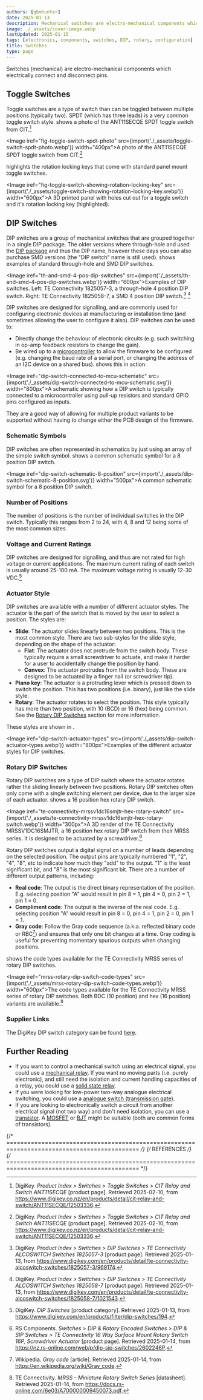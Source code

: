 ```yaml
---
authors: [gbmhunter]
date: 2025-01-13
description: Mechanical switches are electro-mechanical components which electrically connect and disconnect pins.
image: ./_assets/cover-image.webp
lastUpdated: 2025-01-15
tags: [electronics, components, switches, DIP, rotary, configuration]
title: Switches
type: page
---
```


Switches (mechanical) are electro-mechanical components which electrically connect and disconnect pins.

## Toggle Switches

Toggle switches are a type of switch than can be toggled between multiple positions (typically two). SPDT (which has three leads) is a very common toggle switch style. <IRef iref="fig-toggle-switch-spdt-photo" /> shows a photo of the ANT11SECQE SPDT toggle switch from CIT.[^digikey-cit-ant11secqe-spdt-toggle-switch]

<Image iref="fig-toggle-switch-spdt-photo" src={import('./_assets/toggle-switch-spdt-photo.webp')} width="400px">A photo of the ANT11SECQE SPDT toggle switch from CIT.[^digikey-cit-ant11secqe-spdt-toggle-switch]</Image>

<IRef iref="fig-toggle-switch-showing-rotation-locking-key" /> highlights the rotation locking keys that come with standard panel mount toggle switches.

<Image iref="fig-toggle-switch-showing-rotation-locking-key" src={import('./_assets/toggle-switch-showing-rotation-locking-key.webp')} width="600px">A 3D printed panel with holes cut out for a toggle switch and it's rotation locking key (highlighted).</Image>

## DIP Switches

DIP switches are a group of mechanical switches that are grouped together in a single DIP package. The older versions where through-hole and used the [DIP package](/pcb-design/component-packages/dip-component-package/) and thus the DIP name, however these days you can also purchase SMD versions (the "DIP switch" name is still used). <IRef iref="th-and-smd-4-pos-dip-switches" /> shows examples of standard through-hole and SMD DIP switches.

<Image iref="th-and-smd-4-pos-dip-switches" src={import('./_assets/th-and-smd-4-pos-dip-switches.webp')} width="600px">Examples of DIP switches. Left: TE Connectivity 1825057-3, a through-hole 4 position DIP switch. Right: TE Connectivity 1825058-7, a SMD 4 position DIP switch.[^digikey-te-connectivity-1825057-3-dip-switch] [^digikey-te-connectivity-1825058-7-dip-switch]</Image>

DIP switches are designed for signalling, and are commonly used for configuring electronic devices at manufacturing or installation time (and sometimes allowing the user to configure it also). DIP switches can be used to:

* Directly change the behaviour of electronic circuits (e.g. such switching in op-amp feedback resistors to change the gain).
* Be wired up to a [microcontroller](/programming/microcontrollers/) to allow the firmware to be configured (e.g. changing the baud rate of a serial port, or changing the address of an I2C device on a shared bus). <IRef iref="dip-switch-connected-to-mcu-schematic" /> shows this in action.

<Image iref="dip-switch-connected-to-mcu-schematic" src={import('./_assets/dip-switch-connected-to-mcu-schematic.svg')} width="800px">A schematic showing how a DIP switch is typically connected to a microcontroller using pull-up resistors and standard GPIO pins configured as inputs.</Image>

They are a good way of allowing for multiple product variants to be supported without having to change either the PCB design of the firmware.

### Schematic Symbols

DIP switches are often represented in schematics by just using an array of the simple switch symbol. <IRef iref="dip-switch-schematic-8-position" /> shows a common schematic symbol for a 8 position DIP switch.

<Image iref="dip-switch-schematic-8-position" src={import('./_assets/dip-switch-schematic-8-position.svg')} width="500px">A common schematic symbol for a 8 position DIP switch.</Image>

### Number of Positions

The number of positions is the number of individual switches in the DIP switch. Typically this ranges from 2 to 24, with 4, 8 and 12 being some of the most common sizes.

### Voltage and Current Ratings

DIP switches are designed for signalling, and thus are not rated for high voltage or current applications. The maximum current rating of each switch is usually around 25-100 mA. The maximum voltage rating is usually 12-30 VDC.[^digikey-dip-switch-category]

### Actuator Style

DIP switches are available with a number of different actuator styles. The actuator is the part of the switch that is moved by the user to select a position. The styles are:

* **Slide**: The actuator slides linearly between two positions. This is the most common style. There are two sub-styles for the slide style, depending on the shape of the actuator:
    * **Flat**: The actuator does not protrude from the switch body. These typically require a small screwdriver to actuate, and make it harder for a user to accidentally change the position by hand.
    * **Convex**: The actuator protrudes from the switch body. These are designed to be actuated by a finger nail (or screwdriver tip).
* **Piano key**: The actuator is a protruding lever which is pressed down to switch the position. This has two positions (i.e. binary), just like the slide style.
* **Rotary**: The actuator rotates to select the position. This style typically has more than two position, with 10 (BCD) or 16 (hex) being common. See the [Rotary DIP Switches](#rotary-dip-switches) section for more information.

These styles are shown in <IRef iref="dip-switch-actuator-types" />.

<Image iref="dip-switch-actuator-types" src={import('./_assets/dip-switch-actuator-types.webp')} width="800px">Examples of the different actuator styles for DIP switches.</Image>

### Rotary DIP Switches

Rotary DIP switches are a type of DIP switch where the actuator rotates rather the sliding linearly between two positions. Rotary DIP switches often only come with a single switching element per device, due to the larger size of each actuator. <IRef iref="rs-te-connectivity-mrssv1dc16smjtr-hex-rotary-switch" /> shows a 16 position hex rotary DIP switch.

<Image iref="te-connectivity-mrssv1dc16smjtr-hex-rotary-switch" src={import('./_assets/te-connectivity-mrssv1dc16smjtr-hex-rotary-switch.webp')} width="300px">A 3D render of the TE Connectivity MRSSV1DC16SMJTR, a 16 position hex rotary DIP switch from their MRSS series. It is designed to be actuated by a screwdriver.[^rs-te-connectivity-mrssv1dc16smjtr-hex-rotary-switch]</Image>

Rotary DIP switches output a digital signal on a number of leads depending on the selected position. The output pins are typically numbered "1", "2", "4", "8", etc to indicate how much they "add" to the output. "1" is the least significant bit, and "8" is the most significant bit. There are a number of different output patterns, including:

* **Real code**: The output is the direct binary representation of the position. E.g. selecting position "A" would result in pin 8 = 1, pin 4 = 0, pin 2 = 1, pin 1 = 0.
* **Compliment code**: The output is the inverse of the real code. E.g. selecting position "A" would result in pin 8 = 0, pin 4 = 1, pin 2 = 0, pin 1 = 1.
* **Gray code**: Follow the Gray code sequence (a.k.a. reflected binary code or RBC[^wikipedia-gray-code]) and ensures that only one bit changes at a time. Gray coding is useful for preventing momentary spurious outputs when changing positions.

<IRef iref="mrss-rotary-dip-switch-code-types" /> shows the code types available for the TE Connectivity MRSS series of rotary DIP switches.

<Image iref="mrss-rotary-dip-switch-code-types" src={import('./_assets/mrss-rotary-dip-switch-code-types.webp')} width="600px">The code types available for the TE Connectivity MRSS series of rotary DIP switches. Both BDC (10 position) and hex (16 position) variants are available.[^te-connectivity-mrss-rotary-dip-switch-series-ds]</Image>

### Supplier Links

The DigiKey DIP switch category can be found [here](https://www.digikey.com/en/products/filter/dip-switches/194).

## Further Reading

* If you want to control a mechanical switch using an electrical signal, you could use a [mechanical relay](/electronics/components/relays/mechanical/). If you want no moving parts (i.e. purely electronic), and still need the isolation and current handling capacities of a relay, you could use a [solid state relay](/electronics/components/relays/solid-state/).
* If you were looking for low-power two-way analogue electrical switching, you could use a [analogue switch (transmission gate)](/electronics/components/analogue-switches-transmission-gates/).
* If you are looking to electronically switch a circuit from another electrical signal (not two way) and don't need isolation, you can use a [transistor](/electronics/components/transistors/). A [MOSFET](/electronics/components/transistors/mosfets/) or [BJT](/electronics/components/transistors/bipolar-junction-transistors-bjts/) might be suitable (both are common forms of transistors).

{/* ============================================================================================ */}
{/* REFERENCES */}
{/* ============================================================================================ */}

[^digikey-dip-switch-category]: DigiKey. _DIP Switches_ [product category]. Retrieved 2025-01-13, from https://www.digikey.com/en/products/filter/dip-switches/194.
[^digikey-te-connectivity-1825057-3-dip-switch]: DigiKey. _Product Index > Switches > DIP Switches > TE Connectivity ALCOSWITCH Switches 1825057-3_ [product page]. Retrieved 2025-01-13, from https://www.digikey.com/en/products/detail/te-connectivity-alcoswitch-switches/1825057-3/969174.
[^digikey-te-connectivity-1825058-7-dip-switch]: DigiKey. _Product Index > Switches > DIP Switches > TE Connectivity ALCOSWITCH Switches 1825058-7_ [product page]. Retrieved 2025-01-13, from https://www.digikey.com/en/products/detail/te-connectivity-alcoswitch-switches/1825058-7/1021543.
[^rs-te-connectivity-mrssv1dc16smjtr-hex-rotary-switch]: RS Components. _Switches > DIP & Rotary Encoded Switches > DIP & SIP Switches > TE Connectivity 16 Way Surface Mount Rotary Switch 16P, Screwdriver Actuator_ [product page]. Retrieved 2025-01-14, from https://nz.rs-online.com/web/p/dip-sip-switches/2602246P.
[^wikipedia-gray-code]: Wikipedia. _Gray code_ [article]. Retrieved 2025-01-14, from https://en.wikipedia.org/wiki/Gray_code.
[^te-connectivity-mrss-rotary-dip-switch-series-ds]: TE Connectivity. _MRSS - Miniature Rotary Switch Series_ [datasheet]. Retrieved 2025-01-14, from https://docs.rs-online.com/6e03/A700000009450073.pdf.
[^digikey-cit-ant11secqe-spdt-toggle-switch]: DigiKey. _Product Index > Switches > Toggle Switches > CIT Relay and Switch ANT11SECQE_ [product page]. Retrieved 2025-02-10, from https://www.digikey.co.nz/en/products/detail/cit-relay-and-switch/ANT11SECQE/12503336.
